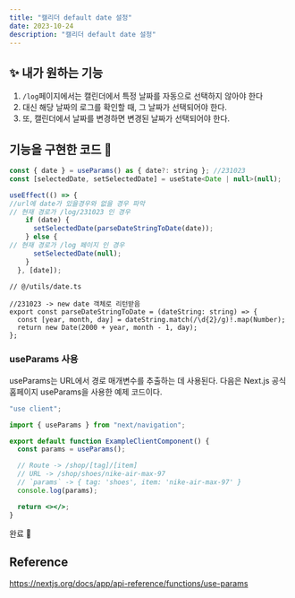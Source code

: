 ```yaml
---
title: "캘리더 default date 설정"
date: 2023-10-24
description: "캘리더 default date 설정"
---
```


## ✨ 내가 원하는 기능

1. `/log`페이지에서는 캘린더에서 특정 날짜를 자동으로 선택하지 않아야 한다
2. 대신 해당 날짜의 로그를 확인할 때, 그 날짜가 선택되어야 한다.
3. 또, 캘린더에서 날짜를 변경하면 변경된 날짜가 선택되어야 한다.

## 기능을 구현한 코드 🧐

```jsx
const { date } = useParams() as { date?: string }; //231023
const [selectedDate, setSelectedDate] = useState<Date | null>(null);

useEffect(() => {
//url에 date가 있을경우와 없을 경우 파악
// 현재 경로가 /log/231023 인 경우
    if (date) {
      setSelectedDate(parseDateStringToDate(date));
    } else {
// 현재 경로가 /log 페이지 인 경우
      setSelectedDate(null);
    }
  }, [date]);

```

```tsx
// @/utils/date.ts

//231023 -> new date 객체로 리턴받음
export const parseDateStringToDate = (dateString: string) => {
  const [year, month, day] = dateString.match(/\d{2}/g)!.map(Number);
  return new Date(2000 + year, month - 1, day);
};
```

### useParams 사용

useParams는 URL에서 경로 매개변수를 추출하는 데 사용된다. 다음은 Next.js 공식홈페이지 useParams을 사용한 예제 코드이다.

```jsx
"use client";

import { useParams } from "next/navigation";

export default function ExampleClientComponent() {
  const params = useParams();

  // Route -> /shop/[tag]/[item]
  // URL -> /shop/shoes/nike-air-max-97
  // `params` -> { tag: 'shoes', item: 'nike-air-max-97' }
  console.log(params);

  return <></>;
}
```

완료 🚀

## Reference

https://nextjs.org/docs/app/api-reference/functions/use-params
